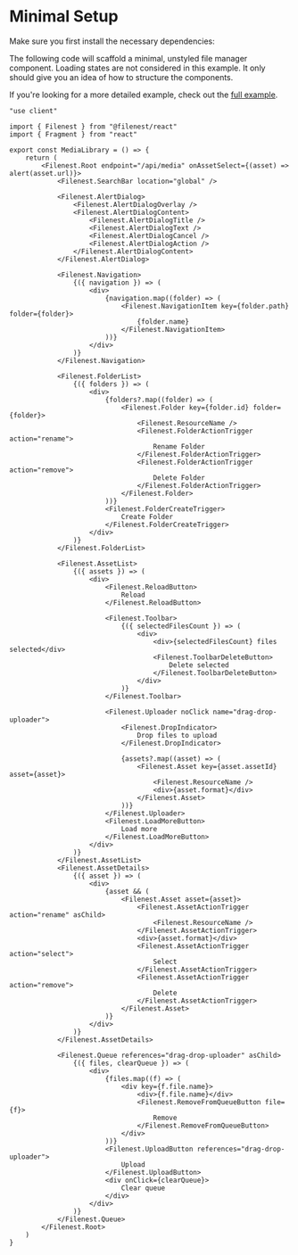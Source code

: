 
# Minimal Setup

Make sure you first install the necessary dependencies:

<PackageManagerTabs command="install @filenest/core @filenest/react"/>

The following code will scaffold a minimal, unstyled file manager component. Loading states are not considered in this example.
It only should give you an idea of how to structure the components.

If you're looking for a more detailed example, check out the [full example](https://github.com/filenest/filenest/blob/next/examples/nextjs-route-handlers/components/MediaLibrary.tsx).

```tsx title="components/MediaLibrary.tsx"
"use client"

import { Filenest } from "@filenest/react"
import { Fragment } from "react"

export const MediaLibrary = () => {
    return (
        <Filenest.Root endpoint="/api/media" onAssetSelect={(asset) => alert(asset.url)}>
            <Filenest.SearchBar location="global" />

            <Filenest.AlertDialog>
                <Filenest.AlertDialogOverlay />
                <Filenest.AlertDialogContent>
                    <Filenest.AlertDialogTitle />
                    <Filenest.AlertDialogText />
                    <Filenest.AlertDialogCancel />
                    <Filenest.AlertDialogAction />
                </Filenest.AlertDialogContent>
            </Filenest.AlertDialog>

            <Filenest.Navigation>
                {({ navigation }) => (
                    <div>
                        {navigation.map((folder) => (
                            <Filenest.NavigationItem key={folder.path} folder={folder}>
                                {folder.name}
                            </Filenest.NavigationItem>
                        ))}
                    </div>
                )}
            </Filenest.Navigation>

            <Filenest.FolderList>
                {({ folders }) => (
                    <div>
                        {folders?.map((folder) => (
                            <Filenest.Folder key={folder.id} folder={folder}>
                                <Filenest.ResourceName />
                                <Filenest.FolderActionTrigger action="rename">
                                    Rename Folder
                                </Filenest.FolderActionTrigger>
                                <Filenest.FolderActionTrigger action="remove">
                                    Delete Folder
                                </Filenest.FolderActionTrigger>
                            </Filenest.Folder>
                        ))}
                        <Filenest.FolderCreateTrigger>
                            Create Folder
                        </Filenest.FolderCreateTrigger>
                    </div>
                )}
            </Filenest.FolderList>

            <Filenest.AssetList>
                {({ assets }) => (
                    <div>
                        <Filenest.ReloadButton>
                            Reload
                        </Filenest.ReloadButton>

                        <Filenest.Toolbar>
                            {({ selectedFilesCount }) => (
                                <div>
                                    <div>{selectedFilesCount} files selected</div>
                                    <Filenest.ToolbarDeleteButton>
                                        Delete selected
                                    </Filenest.ToolbarDeleteButton>
                                </div>
                            )}
                        </Filenest.Toolbar>

                        <Filenest.Uploader noClick name="drag-drop-uploader">
                            <Filenest.DropIndicator>
                                Drop files to upload
                            </Filenest.DropIndicator>

                            {assets?.map((asset) => (
                                <Filenest.Asset key={asset.assetId} asset={asset}>
                                    <Filenest.ResourceName />
                                    <div>{asset.format}</div>
                                </Filenest.Asset>
                            ))}
                        </Filenest.Uploader>
                        <Filenest.LoadMoreButton>
                            Load more
                        </Filenest.LoadMoreButton>
                    </div>
                )}
            </Filenest.AssetList>
            <Filenest.AssetDetails>
                {({ asset }) => (
                    <div>
                        {asset && (
                            <Filenest.Asset asset={asset}>
                                <Filenest.AssetActionTrigger action="rename" asChild>
                                    <Filenest.ResourceName />
                                </Filenest.AssetActionTrigger>
                                <div>{asset.format}</div>
                                <Filenest.AssetActionTrigger action="select">
                                    Select
                                </Filenest.AssetActionTrigger>
                                <Filenest.AssetActionTrigger action="remove">
                                    Delete
                                </Filenest.AssetActionTrigger>
                            </Filenest.Asset>
                        )}
                    </div>
                )}
            </Filenest.AssetDetails>

            <Filenest.Queue references="drag-drop-uploader" asChild>
                {({ files, clearQueue }) => (
                    <div>
                        {files.map((f) => (
                            <div key={f.file.name}>
                                <div>{f.file.name}</div>
                                <Filenest.RemoveFromQueueButton file={f}>
                                    Remove
                                </Filenest.RemoveFromQueueButton>
                            </div>
                        ))}
                        <Filenest.UploadButton references="drag-drop-uploader">
                            Upload
                        </Filenest.UploadButton>
                        <div onClick={clearQueue}>
                            Clear queue
                        </div>
                    </div>
                )}
            </Filenest.Queue>
        </Filenest.Root>
    )
}
```